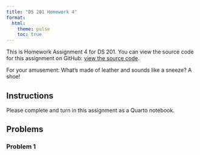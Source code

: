 ```yaml
---
title: "DS 201 Homework 4"
format: 
  html:
    theme: pulse 
    toc: true 
---
```


This is Homework Assignment 4 for DS 201. You can view the source code for this assignment on GitHub: [view the source code](https://github.com/jmgraham30/ds_201_assignments/blob/main/homework_04/index.qmd).

For your amusement: What's made of leather and sounds like a sneeze? A shoe! 


## Instructions

Please complete and turn in this assignment as a Quarto notebook. 


## Problems

### Problem 1
